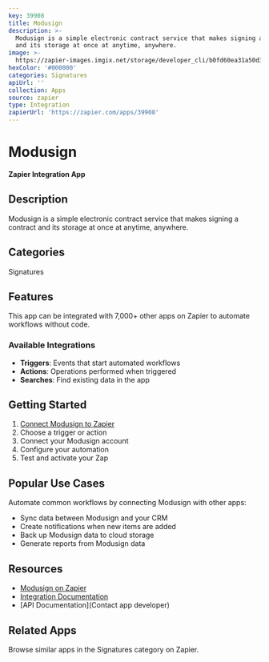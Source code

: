 ```yaml
---
key: 39908
title: Modusign
description: >-
  Modusign is a simple electronic contract service that makes signing a contract
  and its storage at once at anytime, anywhere.
image: >-
  https://zapier-images.imgix.net/storage/developer_cli/b0fd60ea31a50d31a59e58da79c77155.png?auto=format%2Ccompress&ixlib=python-3.0.0&q=50
hexColor: '#000000'
categories: Signatures
apiUrl: ''
collection: Apps
source: zapier
type: Integration
zapierUrl: 'https://zapier.com/apps/39908'
---
```

# Modusign

**Zapier Integration App**

## Description

Modusign is a simple electronic contract service that makes signing a contract and its storage at once at anytime, anywhere.

## Categories

Signatures

## Features

This app can be integrated with 7,000+ other apps on Zapier to automate workflows without code.

### Available Integrations

- **Triggers**: Events that start automated workflows
- **Actions**: Operations performed when triggered
- **Searches**: Find existing data in the app

## Getting Started

1. [Connect Modusign to Zapier](https://zapier.com/apps/39908)
2. Choose a trigger or action
3. Connect your Modusign account
4. Configure your automation
5. Test and activate your Zap

## Popular Use Cases

Automate common workflows by connecting Modusign with other apps:

- Sync data between Modusign and your CRM
- Create notifications when new items are added
- Back up Modusign data to cloud storage
- Generate reports from Modusign data

## Resources

- [Modusign on Zapier](https://zapier.com/apps/39908)
- [Integration Documentation](https://zapier.com/apps/39908/integrations)
- [API Documentation](Contact app developer)

## Related Apps

Browse similar apps in the Signatures category on Zapier.
